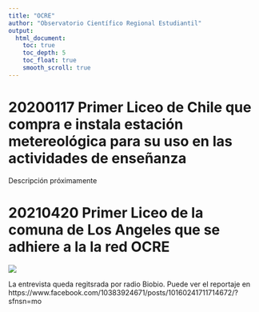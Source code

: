 ```yaml
---
title: "OCRE"
author: "Observatorio Científico Regional Estudiantil"
output:
  html_document:
    toc: true
    toc_depth: 5
    toc_float: true
    smooth_scroll: true
---
```


# 20200117 Primer Liceo de Chile que compra e instala estación metereológica para su uso en las actividades de enseñanza
Descripción próximamente

# 20210420 Primer Liceo de la comuna de Los Angeles que se adhiere a la la red OCRE

![](image/WhatsApp Image 2021-04-20 at 13.13.00.jpeg)

La entrevista queda regitsrada por radio Biobio. Puede ver el reportaje en  https://www.facebook.com/10383924671/posts/10160241711714672/?sfnsn=mo

	

	                       

	

	
